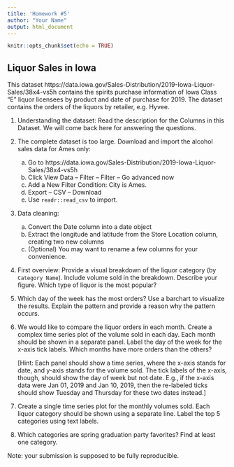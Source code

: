 ```yaml
---
title: 'Homework #5'
author: "Your Name"
output: html_document
---
```


```r
knitr::opts_chunk$set(echo = TRUE)
```

## Liquor Sales in Iowa

This dataset https://data.iowa.gov/Sales-Distribution/2019-Iowa-Liquor-Sales/38x4-vs5h contains the spirits purchase information of Iowa Class “E” liquor licensees by product and date of purchase for 2019. The dataset contains the orders of the liquors by retailer, e.g. Hyvee. 

1. Understanding the dataset: Read the description for the Columns in this Dataset. We will come back here for answering the questions.

2. The complete dataset is too large. Download and import the alcohol sales data for Ames only: 

    a. Go to https://data.iowa.gov/Sales-Distribution/2019-Iowa-Liquor-Sales/38x4-vs5h
    b. Click View Data -- Filter -- Filter -- Go advanced now
    c. Add a New Filter Condition: City is Ames.
    d. Export -- CSV -- Download
    e. Use `readr::read_csv` to import.

3. Data cleaning: 

    a. Convert the Date column into a date object  
    b. Extract the longitude and latitude from the Store Location column, creating two new columns
    c. (Optional) You may want to rename a few columns for your convenience.


4. First overview: Provide a visual breakdown of the liquor category (by `Category Name`). Include volume sold in the breakdown. Describe your figure. Which type of liquor is the most popular?

5. Which day of the week has the most orders? Use a barchart to visualize the results. Explain the pattern and provide a reason why the pattern occurs.

6. We would like to compare the liquor orders in each month. Create a complex time series plot of the volume sold in each day. Each month should be shown in a separate panel. Label the day of the week for the x-axis tick labels. Which months have more orders than the others?

    [Hint: Each panel should show a time series, where the x-axis stands for date, and y-axis stands for the volume sold. The tick labels of the x-axis, though, should show the day of week but not date. E.g., if the x-axis data were Jan 01, 2019 and Jan 10, 2019, then the re-labeled ticks should show Tuesday and Thursday for these two dates instead.]

7. Create a single time series plot for the monthly volumes sold. Each liquor category should be shown using a separate line. Label the top 5 categories using text labels.

8. Which categories are spring graduation party favorites? Find at least one category.

Note: your submission is supposed to be fully reproducible. 
